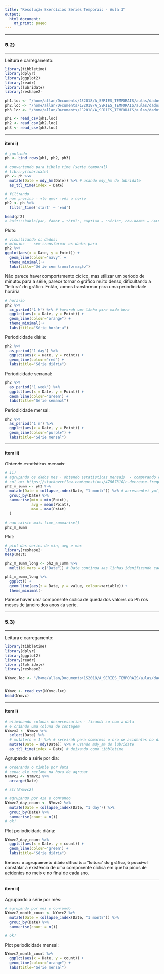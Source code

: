 ```yaml
---
title: "Resolução Exercícios Séries Temporais - Aula 3"
output:
  html_document:
    df_print: paged
---
```


---

### 5.2)

---

Leitura e carregamento:

```r
library(tibbletime)
library(dplyr)
library(ggplot2)
library(readr)
library(lubridate)
library(reshape2)

ph1.loc <- "/home/allan/Documents/1S2018/A_SERIES_TEMPORAIS/aulas/dados/pH2012.CSV"
ph2.loc <- "/home/allan/Documents/1S2018/A_SERIES_TEMPORAIS/aulas/dados/pH2013.CSV"
ph3.loc <- "/home/allan/Documents/1S2018/A_SERIES_TEMPORAIS/aulas/dados/pH2014.CSV"

ph1 <- read_csv(ph1.loc)
ph2 <- read_csv(ph2.loc)
ph3 <- read_csv(ph3.loc)

```

---

#### item i)

```r
# juntando
ph <- bind_rows(ph1, ph2, ph3)
```


```r
# convertendo para tibble time (serie temporal)
# library(lubridate)
ph <- ph %>%
  mutate(Date = mdy_hm(Date)) %>% # usando mdy_hm do lubridate
  as_tbl_time(index = Date)

# filtrando
# nao precisa - ele quer toda a serie
ph2 <- ph %>%
  filter_time('start' ~ 'end')

head(ph2)
# knitr::kable(ph2, fomat = "html", caption = "Série", row.names = FALSE)
```


Plots:

```r
# visualizando os dados:
# minutos -- sem transformar os dados para 
ph2 %>%
ggplot(aes(x = Date, y = Point)) +
  geom_line(colour="navy") +
  theme_minimal()+
  labs(title="Série sem transformação")
```


Não parece haver comportamento cíclico, mas utilizar um período de minutos para a série, parece tornar o gráfico muito denso, dificultando a "leitura" do gráfico. Então, vamos transformar para uma periodicidade horária:


```r
# horario
ph2 %>%
  as_period("1 h") %>% # haverah uma linha para cada hora
  ggplot(aes(x = Date, y = Point)) +
  geom_line(colour="orange") + 
  theme_minimal()+
  labs(title="Série horária")
```


Periodicidade diária:
```r
ph2 %>%
  as_period("1 day") %>%
  ggplot(aes(x = Date, y = Point)) +
  geom_line(colour="red") + 
  labs(title="Série diária")
```


Periodicidade semanal:
```r
ph2 %>%
  as_period("1 week") %>%
  ggplot(aes(x = Date, y = Point)) +
  geom_line(colour="green") + 
  labs(title="Série semanal")
```

Periodicidade mensal:
```r
ph2 %>%
  as_period("1 m") %>%
  ggplot(aes(x = Date, y = Point)) +
  geom_line(colour="purple") + 
  labs(title="Série mensal")
```

---

#### item ii)

Obtendo estatísticas mensais:

```r
# ii)
# agrupando os dados mes - obtendo estatisticas mensais  - comparando o comportamento mensal
# sol em: https://stackoverflow.com/questions/47867310/r-decrease-frequency-of-time-series-data-by-aggregating-values-in-ohlc-series?noredirect=1&lq=1
ph2_m_summ <- ph2 %>%
  mutate(Date = collapse_index(Date, "1 month")) %>% # acrescentei ym() de lubridate para deixar o resto da data
  group_by(Date) %>%
  summarise(min = min(Point),
            avg = mean(Point),
            max = max(Point)
  )
  
# nao existe mais time_summarise()
ph2_m_summ
```


Plot:

```r
# plot das series de min, avg e max
library(reshape2)
help(melt)

ph2_m_summ_long <- ph2_m_summ %>%
  melt(id.vars = c("Date")) # Date continua nas linhas idenificando cada obs

ph2_m_summ_long %>%
  ggplot() +
  geom_line(aes(x = Date, y = value, colour=variable)) + 
  theme_minimal()
```

Parece haver uma componente cíclica de queda dos valores do Ph nos meses de janeiro dos anos da série.

---

### 5.3)

---


Leitura e carregamento:

```r
library(tibbletime)
library(dplyr)
library(ggplot2)
library(readr)
library(lubridate)
library(reshape2)

NYmvc.loc <- "/home/allan/Documents/1S2018/A_SERIES_TEMPORAIS/aulas/dados/MVC2009C.csv"


NYmvc <- read_csv(NYmvc.loc)
head(NYmvc)

```

---

#### item i)

```r
# eliminando colunas desnecessarias - ficando so com a data
# e criando uma coluna de contagem
NYmvc2 <- NYmvc %>%
  select(Date) %>%
  # mutate(n = 1) %>% # servirah para somarmos o nro de acidentes no dia (nao precisa)
  mutate(Date = mdy(Date)) %>% # usando mdy_hm do lubridate
  as_tbl_time(index = Date) # deixando como tibbletime
```

Agrupando a série por dia:
```r
# ordenando o tibble por data
# senao ele reclama na hora de agrupar
NYmvc2 <- NYmvc2 %>%
  arrange(Date)

# str(NYmvc2)

# agrupando por dia e contando
NYmvc2_day_count <- NYmvc2 %>%
  mutate(Date = collapse_index(Date, "1 day")) %>%
  group_by(Date) %>%
  summarise(count = n())
# ok!
```

Plot periodicidade diária:

```r
NYmvc2_day_count %>%
  ggplot(aes(x = Date, y = count)) +
  geom_line(colour="green") + 
  labs(title="Série diária")
```

Embora o agrupamento diário dificulte a "leitura" do gráfico, é possivel constatar a existência de uma componente cíclica em que há picos de acidentes no meio e no final de cada ano.

---

#### item ii)

Agrupando a série por mês:

```r

# agrupando por mes e contando
NYmvc2_month_count <- NYmvc2 %>%
  mutate(Date = collapse_index(Date, "1 month")) %>%
  group_by(Date) %>%
  summarise(count = n())

# ok!
```

Plot periodicidade mensal:

```r
NYmvc2_month_count %>%
  ggplot(aes(x = Date, y = count)) +
  geom_line(colour="orange") + 
  labs(title="Série mensal")
```